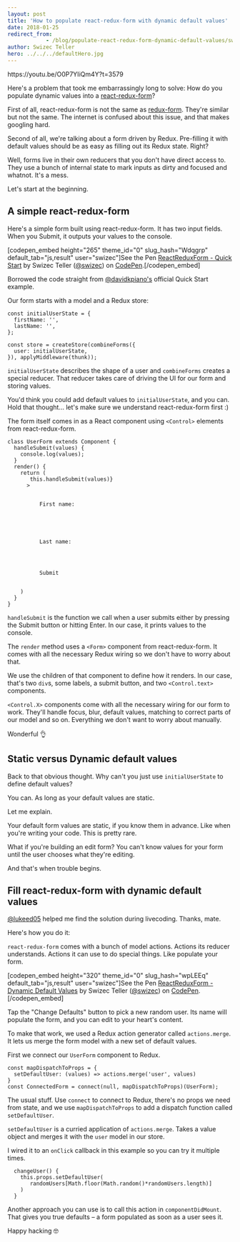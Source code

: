 ```yaml
---
layout: post
title: 'How to populate react-redux-form with dynamic default values'
date: 2018-01-25
redirect_from: 
            - /blog/populate-react-redux-form-dynamic-default-values/swizec/8158
author: Swizec Teller
hero: ../../../defaultHero.jpg
---
```

https&#x3A;//youtu.be/O0P7YIiQm4Y?t=3579



Here's a problem that took me embarrassingly long to solve: How do you populate dynamic values into a [react-redux-form](https://github.com/davidkpiano/react-redux-form)?



First of all, react-redux-form is not the same as [redux-form](https://github.com/erikras/redux-form). They're similar but not the same. The internet is confused about this issue, and that makes googling hard.



Second of all, we're talking about a form driven by Redux. Pre-filling it with default values should be as easy as filling out its Redux state. Right?



Well, forms live in their own reducers that you don't have direct access to. They use a bunch of internal state to mark inputs as dirty and focused and whatnot. It's a mess.



Let's start at the beginning.



## A simple react-redux-form



Here's a simple form built using react-redux-form. It has two input fields. When you Submit, it outputs your values to the console.



\[codepen_embed height="265" theme_id="0" slug_hash="Wdqgrp" default_tab="js,result" user="swizec"]See the Pen [ReactReduxForm - Quick Start](https://codepen.io/swizec/pen/Wdqgrp/) by Swizec Teller ([@swizec](https://codepen.io/swizec)) on [CodePen](https://codepen.io).\[/codepen_embed]



Borrowed the code straight from [@davidkpiano's](https://twitter.com/davidkpiano) official Quick Start example.



Our form starts with a model and a Redux store:



```
const initialUserState = {
  firstName: '',
  lastName: '',
};

const store = createStore(combineForms({
  user: initialUserState,
}), applyMiddleware(thunk));
```



`initialUserState` describes the shape of a user and `combineForms` creates a special reducer. That reducer takes care of driving the UI for our form and storing values.



You'd think you could add default values to `initialUserState`, and you can. Hold that thought… let's make sure we understand react-redux-form first :)



The form itself comes in as a React component using `<Control>` elements from react-redux-form.



```
class UserForm extends Component {
  handleSubmit(values) {
    console.log(values);
  }
  render() {
    return (
       this.handleSubmit(values)}
      >
        

          First name:
          
        

        

          Last name:
          
        

        
          Submit
        
      
    )
  }
}
```



`handleSubmit` is the function we call when a user submits either by pressing the Submit button or hitting Enter. In our case, it prints values to the console.



The `render` method uses a `<Form>` component from react-redux-form. It comes with all the necessary Redux wiring so we don't have to worry about that.



We use the children of that component to define how it renders. In our case, that's two `div`s, some labels, a submit button, and two `<Control.text>` components.



`<Control.X>` components come with all the necessary wiring for our form to work. They'll handle focus, blur, default values, matching to correct parts of our model and so on. Everything we don't want to worry about manually.



Wonderful 👌



## Static versus Dynamic default values



Back to that obvious thought. Why can't you just use `initialUserState` to define default values?



You can. As long as your default values are static.



Let me explain.



Your default form values are static, if you know them in advance. Like when you're writing your code. This is pretty rare.



What if you're building an edit form? You can't know values for your form until the user chooses what they're editing.



And that's when trouble begins.



## Fill react-redux-form with dynamic default values



[@lukeed05](https://twitter.com/lukeed05) helped me find the solution during livecoding. Thanks, mate.



Here's how you do it:



`react-redux-form` comes with a bunch of model actions. Actions its reducer understands. Actions it can use to do special things. Like populate your form.



\[codepen_embed height="320" theme_id="0" slug_hash="wpLEEq" default_tab="js,result" user="swizec"]See the Pen [ReactReduxForm - Dynamic Default Values](https://codepen.io/swizec/pen/wpLEEq/) by Swizec Teller ([@swizec](https://codepen.io/swizec)) on [CodePen](https://codepen.io).\[/codepen_embed]



Tap the "Change Defaults" button to pick a new random user. Its name will populate the form, and you can edit to your heart's content.



To make that work, we used a Redux action generator called `actions.merge`. It lets us merge the form model with a new set of default values.



First we connect our `UserForm` component to Redux.



```
const mapDispatchToProps = {
  setDefaultUser: (values) => actions.merge('user', values)
}
const ConnectedForm = connect(null, mapDispatchToProps)(UserForm);
```



The usual stuff. Use `connect` to connect to Redux, there's no props we need from state, and we use `mapDispatchToProps` to add a dispatch function called `setDefaultUser`.



`setDefaultUser` is a curried application of `actions.merge`. Takes a value object and merges it with the `user` model in our store.



I wired it to an `onClick` callback in this example so you can try it multiple times.



```
  changeUser() {
    this.props.setDefaultUser(
       randomUsers[Math.floor(Math.random()*randomUsers.length)]
    )
  }
```



Another approach you can use is to call this action in `componentDidMount`. That gives you true defaults – a form populated as soon as a user sees it.



Happy hacking 🤓